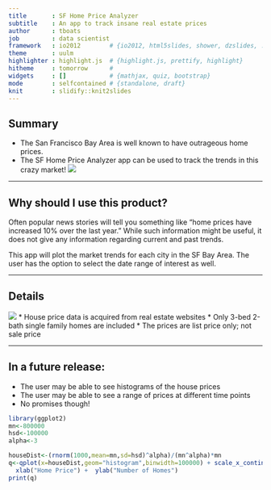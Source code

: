 ```yaml
---
title       : SF Home Price Analyzer
subtitle    : An app to track insane real estate prices
author      : tboats
job         : data scientist
framework   : io2012        # {io2012, html5slides, shower, dzslides, ...}
theme       : uulm
highlighter : highlight.js  # {highlight.js, prettify, highlight}
hitheme     : tomorrow      # 
widgets     : []            # {mathjax, quiz, bootstrap}
mode        : selfcontained # {standalone, draft}
knit        : slidify::knit2slides
---
```


## Summary

* The San Francisco Bay Area is well known to have outrageous home prices.
* The SF Home Price Analyzer app can be used to track the trends in this crazy market!
<img src="assets/img/sfHomes.jpg">

---

## Why should I use this product?
Often popular news stories will tell you something like "home prices have increased 10% over the last year." While such information might be useful, it does not give any information regarding current and past trends.

This app will plot the market trends for each city in the SF Bay Area.  The user has the option to select the date range of interest as well.

---
  
## Details
<img src="assets/img/appScreenshotReduced.png">
* House price data is acquired from real estate websites
* Only 3-bed 2-bath single family homes are included
* The prices are list price only; not sale price

---
  
## In a future release:
* The user may be able to see histograms of the house prices
* The user may be able to see a range of prices at different time points
* No promises though!

```r
library(ggplot2)
mn<-800000
hsd<-100000
alpha<-3
```

```r
houseDist<-(rnorm(1000,mean=mn,sd=hsd)^alpha)/(mn^alpha)*mn
q<-qplot(x=houseDist,geom="histogram",binwidth=100000) + scale_x_continuous() + 
  xlab("Home Price") +  ylab("Number of Homes")
print(q)
```

